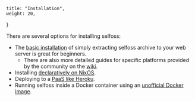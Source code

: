     title: "Installation",
    weight: 20,
}

There are several options for installing selfoss:

* The [basic installation](@/_index.md#installation) of simply extracting selfoss archive to your web server is great for beginners.
    * There are also more detailed guides for specific platforms provided by the community on the [wiki](https://github.com/fossar/selfoss/wiki#installation-instructions).
* Installing [declaratively on NixOS](https://github.com/fossar/selfoss/wiki/Declarative-installation-on-NixOS).
* Deploying to a [<abbr title="Platform as a Service">PaaS</abbr> like Heroku](https://github.com/fossar/selfoss/wiki/Run-selfoss-at-a-Heroku-like-PaaS).
* Running selfoss inside a Docker container using an [unofficial Docker image](https://hub.docker.com/r/hardware/selfoss).
